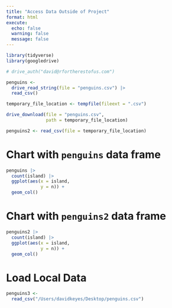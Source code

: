 ```yaml
---
title: "Access Data Outside of Project"
format: html
execute: 
  echo: false
  warning: false
  message: false
---
```


```r
library(tidyverse)
library(googledrive)
```

```r
# drive_auth("david@rfortherestofus.com")
```


```r
penguins <-
  drive_read_string(file = "penguins.csv") |> 
  read_csv()
```

```r
temporary_file_location <- tempfile(fileext = ".csv")

drive_download(file = "penguins.csv",
               path = temporary_file_location)

penguins2 <- read_csv(file = temporary_file_location)
```


# Chart with `penguins` data frame

```r
penguins |> 
  count(island) |> 
  ggplot(aes(x = island, 
             y = n)) +
  geom_col()
```

# Chart with `penguins2` data frame

```r
penguins2 |> 
  count(island) |> 
  ggplot(aes(x = island, 
             y = n)) +
  geom_col()
```


# Load Local Data

```r
penguins3 <-
  read_csv("/Users/davidkeyes/Desktop/penguins.csv")
```

